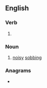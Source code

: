 ==English==

===Verb===
{{head|en|present participle}}

# {{present participle of|blubber|lang=en|nocat=1}}

===Noun===
{{en-noun|~}}

# [[noisy]] [[sobbing]]

===Anagrams===
* {{anagrams|en|a=bbbegilnru|bubble ring}}